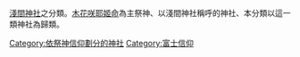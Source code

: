 [[淺間神社|淺間神社]]之分類。[[木花開耶姬|木花咲耶姬命]]為主祭神、以淺間神社稱呼的神社、本分類以這一類神社為歸類。

[[Category:依祭神信仰劃分的神社|Category:依祭神信仰劃分的神社]]
[[Category:富士信仰|Category:富士信仰]]